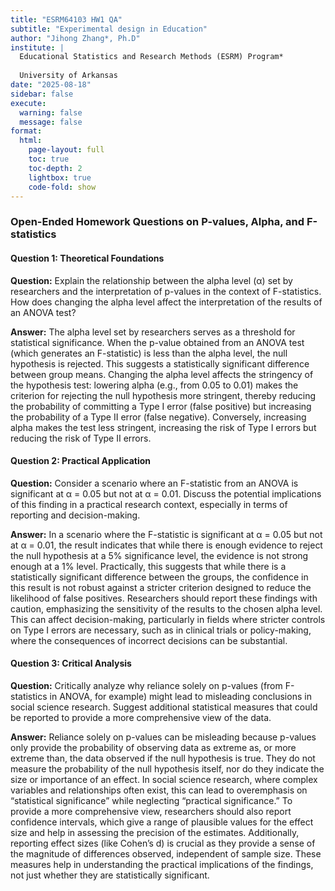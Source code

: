 ```yaml
---
title: "ESRM64103 HW1 QA"
subtitle: "Experimental design in Education"
author: "Jihong Zhang*, Ph.D"
institute: | 
  Educational Statistics and Research Methods (ESRM) Program*
  
  University of Arkansas
date: "2025-08-18"
sidebar: false
execute: 
  warning: false
  message: false
format: 
  html: 
    page-layout: full
    toc: true
    toc-depth: 2
    lightbox: true
    code-fold: show
---
```


### Open-Ended Homework Questions on P-values, Alpha, and F-statistics

#### Question 1: Theoretical Foundations
**Question:** Explain the relationship between the alpha level (α) set by researchers and the interpretation of p-values in the context of F-statistics. How does changing the alpha level affect the interpretation of the results of an ANOVA test?

**Answer:** 
The alpha level set by researchers serves as a threshold for statistical significance. When the p-value obtained from an ANOVA test (which generates an F-statistic) is less than the alpha level, the null hypothesis is rejected. This suggests a statistically significant difference between group means. Changing the alpha level affects the stringency of the hypothesis test: lowering alpha (e.g., from 0.05 to 0.01) makes the criterion for rejecting the null hypothesis more stringent, thereby reducing the probability of committing a Type I error (false positive) but increasing the probability of a Type II error (false negative). Conversely, increasing alpha makes the test less stringent, increasing the risk of Type I errors but reducing the risk of Type II errors.

#### Question 2: Practical Application
**Question:** Consider a scenario where an F-statistic from an ANOVA is significant at α = 0.05 but not at α = 0.01. Discuss the potential implications of this finding in a practical research context, especially in terms of reporting and decision-making.

**Answer:** 
In a scenario where the F-statistic is significant at α = 0.05 but not at α = 0.01, the result indicates that while there is enough evidence to reject the null hypothesis at a 5% significance level, the evidence is not strong enough at a 1% level. Practically, this suggests that while there is a statistically significant difference between the groups, the confidence in this result is not robust against a stricter criterion designed to reduce the likelihood of false positives. Researchers should report these findings with caution, emphasizing the sensitivity of the results to the chosen alpha level. This can affect decision-making, particularly in fields where stricter controls on Type I errors are necessary, such as in clinical trials or policy-making, where the consequences of incorrect decisions can be substantial.

#### Question 3: Critical Analysis
**Question:** Critically analyze why reliance solely on p-values (from F-statistics in ANOVA, for example) might lead to misleading conclusions in social science research. Suggest additional statistical measures that could be reported to provide a more comprehensive view of the data.

**Answer:** 
Reliance solely on p-values can be misleading because p-values only provide the probability of observing data as extreme as, or more extreme than, the data observed if the null hypothesis is true. They do not measure the probability of the null hypothesis itself, nor do they indicate the size or importance of an effect. In social science research, where complex variables and relationships often exist, this can lead to overemphasis on "statistical significance" while neglecting "practical significance." To provide a more comprehensive view, researchers should also report confidence intervals, which give a range of plausible values for the effect size and help in assessing the precision of the estimates. Additionally, reporting effect sizes (like Cohen's d) is crucial as they provide a sense of the magnitude of differences observed, independent of sample size. These measures help in understanding the practical implications of the findings, not just whether they are statistically significant.